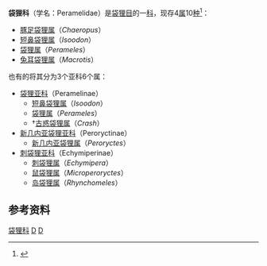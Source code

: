 {{Automatic taxobox
| taxon = Peramelidae
| image = Perameles_gunni.jpg
| image_caption = [[加氏袋狸|加氏袋狸]]（''Perameles gunnii''）
| authority = [[约翰·爱德华·格雷|Gray]]，1825
}}
'''袋狸科'''（学名：Peramelidae）是[[袋狸目|袋狸目]]的一[[科_(生物)|科]]，现存4[[属_(生物)|属]]10[[物种|种]]<ref>{{Cite web |url=http://animaldiversity.ummz.umich.edu/site/accounts/information/Peramelidae.html |title=animaldiversity.ummz.umich.edu |accessdate=2012-03-01 |archive-date=2011-05-19 |archive-url=https://web.archive.org/web/20110519132341/http://animaldiversity.ummz.umich.edu/site/accounts/information/Peramelidae.html |dead-url=no }}</ref>：
*[[豚足袋狸属|豚足袋狸属]]（''Chaeropus''）
*[[短鼻袋狸属|短鼻袋狸属]]（''Isoodon''）
*[[袋狸属|袋狸属]]（''Perameles''）
*[[兔耳袋狸属|兔耳袋狸属]]（''Macrotis''）
也有的将其分为3个亚科6个属：
*[[袋狸亚科|袋狸亚科]]（Peramelinae）
**[[短鼻袋狸属|短鼻袋狸属]]（''Isoodon''）
**[[袋狸属|袋狸属]]（''Perameles''）
**†[[古惑袋狸属|古惑袋狸属]]（''Crash''）
*[[新几内亚袋狸亚科|新几内亚袋狸亚科]]（Peroryctinae）
**[[新几内亚袋狸属|新几内亚袋狸属]]（''Peroryctes''）
*[[刺袋狸亚科|刺袋狸亚科]]（Echymiperinae）
**[[刺袋狸属|刺袋狸属]]（''Echymipera''）
**[[鼠袋狸属|鼠袋狸属]]（''Microperoryctes''）
**[[岛袋狸属|岛袋狸属]]（''Rhynchomeles''）

==参考资料==
{{reflist}}
{{Agreodontia}}
{{Taxonbar}}
[[Category:袋狸科|]]
[[Category:袋狸目|D]]
[[Category:1825年描述的分类群|D]]